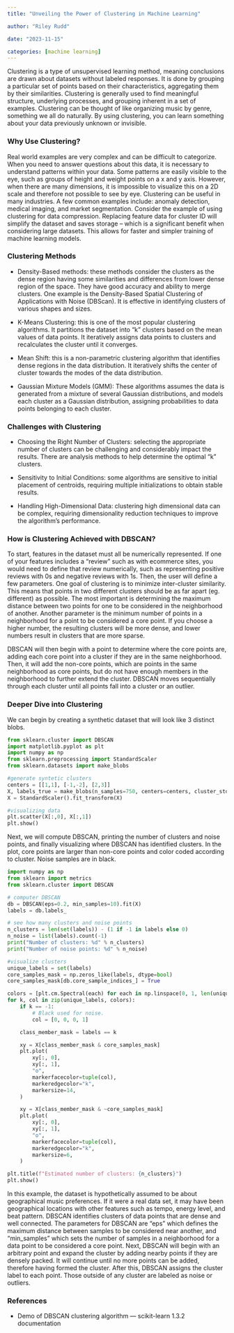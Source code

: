 ```yaml
---
title: "Unveiling the Power of Clustering in Machine Learning"

author: "Riley Rudd"

date: "2023-11-15"

categories: [machine learning]
---
```


Clustering is a type of unsupervised learning method, meaning conclusions are drawn about datasets without labeled responses. It is done by grouping a particular set of points based on their characteristics, aggregating them by their similarities. Clustering is generally used to find meaningful structure, underlying processes, and grouping inherent in a set of examples. Clustering can be thought of like organizing music by genre, something we all do naturally. By using clustering, you can learn something about your data previously unknown or invisible.

### Why Use Clustering?

Real world examples are very complex and can be difficult to categorize. When you need to answer questions about this data, it is necessary to understand patterns within your data. Some patterns are easily visible to the eye, such as groups of height and weight points on a x and y axis. However, when there are many dimensions, it is impossible to visualize this on a 2D scale and therefore not possible to see by eye. Clustering can be useful in many industries. A few common examples include: anomaly detection, medical imaging, and market segmentation. Consider the example of using clustering for data compression. Replacing feature data for cluster ID will simplify the dataset and saves storage -- which is a significant benefit when considering large datasets. This allows for faster and simpler training of machine learning models.

### Clustering Methods

-   Density-Based methods: these methods consider the clusters as the dense region having some similarities and differences from lower dense region of the space. They have good accuracy and ability to merge clusters. One example is the Density-Based Spatial Clustering of Applications with Noise (DBScan). It is effective in identifying clusters of various shapes and sizes.

-   K-Means Clustering: this is one of the most popular clustering algorithms. It partitions the dataset into "k" clusters based on the mean values of data points. It iteratively assigns data points to clusters and recalculates the cluster until it converges.

-   Mean Shift: this is a non-parametric clustering algorithm that identifies dense regions in the data distribution. It iteratively shifts the center of cluster towards the modes of the data distribution.

-   Gaussian Mixture Models (GMM): These algorithms assumes the data is generated from a mixture of several Gaussian distributions, and models each cluster as a Gaussian distribution, assigning probabilities to data points belonging to each cluster.

### Challenges with Clustering

-   Choosing the Right Number of Clusters: selecting the appropriate number of clusters can be challenging and considerably impact the results. There are analysis methods to help determine the optimal "k" clusters.

-   Sensitivity to Initial Conditions: some algorithms are sensitive to initial placement of centroids, requiring multiple initializations to obtain stable results.

-   Handling High-Dimensional Data: clustering high dimensional data can be complex, requiring dimensionality reduction techniques to improve the algorithm's performance.

### How is Clustering Achieved with DBSCAN?

To start, features in the dataset must all be numerically represented. If one of your features includes a "review" such as with ecommerce sites, you would need to define that review numerically, such as representing positive reviews with 0s and negative reviews with 1s. Then, the user will define a few parameters. One goal of clustering is to minimize inter-cluster similarity. This means that points in two different clusters should be as far apart (eg. different) as possible. The most important is determining the maximum distance between two points for one to be considered in the neighborhood of another. Another parameter is the minimum number of points in a neighborhood for a point to be considered a core point. If you choose a higher number, the resulting clusters will be more dense, and lower numbers result in clusters that are more sparse.

DBSCAN will then begin with a point to determine where the core points are, adding each core point into a cluster if they are in the same neighborhood. Then, it will add the non-core points, which are points in the same neighborhood as core points, but do not have enough members in the neighborhood to further extend the cluster. DBSCAN moves sequentially through each cluster until all points fall into a cluster or an outlier.

### Deeper Dive into Clustering

We can begin by creating a synthetic dataset that will look like 3 distinct blobs.

```python
from sklearn.cluster import DBSCAN
import matplotlib.pyplot as plt
import numpy as np
from sklearn.preprocessing import StandardScaler
from sklearn.datasets import make_blobs

#generate syntetic clusters
centers = [[1,1], [-1,-2], [2,3]]
X, labels_true = make_blobs(n_samples=750, centers=centers, cluster_std=0.4, random_state=0)
X = StandardScaler().fit_transform(X)

#visualizing data
plt.scatter(X[:,0], X[:,1])
plt.show()

```

Next, we will compute DBSCAN, printing the number of clusters and noise points, and finally visualizing where DBSCAN has identified clusters. In the plot, core points are larger than non-core points and color coded according to cluster. Noise samples are in black.

```python
import numpy as np
from sklearn import metrics
from sklearn.cluster import DBSCAN

# computer DBSCAN
db = DBSCAN(eps=0.2, min_samples=10).fit(X)
labels = db.labels_

# see how many clusters and noise points
n_clusters = len(set(labels)) - (1 if -1 in labels else 0)
n_noise = list(labels).count(-1)
print("Number of clusters: %d" % n_clusters)
print("Number of noise points: %d" % n_noise)

#visualize clusters 
unique_labels = set(labels)
core_samples_mask = np.zeros_like(labels, dtype=bool)
core_samples_mask[db.core_sample_indices_] = True

colors = [plt.cm.Spectral(each) for each in np.linspace(0, 1, len(unique_labels))]
for k, col in zip(unique_labels, colors):
    if k == -1:
        # Black used for noise.
        col = [0, 0, 0, 1]

    class_member_mask = labels == k

    xy = X[class_member_mask & core_samples_mask]
    plt.plot(
        xy[:, 0],
        xy[:, 1],
        "o",
        markerfacecolor=tuple(col),
        markeredgecolor="k",
        markersize=14,
    )

    xy = X[class_member_mask & ~core_samples_mask]
    plt.plot(
        xy[:, 0],
        xy[:, 1],
        "o",
        markerfacecolor=tuple(col),
        markeredgecolor="k",
        markersize=6,
    )

plt.title(f"Estimated number of clusters: {n_clusters}")
plt.show()

```

In this example, the dataset is hypothetically assumed to be about geographical music preferences. If it were a real data set, it may have been geographical locations with other features such as tempo, energy level, and beat pattern. DBSCAN identifies clusters of data points that are dense and well connected. The parameters for DBSCAN are "eps" which defines the maximum distance between samples to be considered near another, and "min_samples" which sets the number of samples in a neighborhood for a data point to be considered a core point. Next, DBSCAN will begin with an arbitrary point and expand the cluster by adding nearby points if they are densely packed. It will continue until no more points can be added, therefore having formed the cluster. After this, DBSCAN assigns the cluster label to each point. Those outside of any cluster are labeled as noise or outliers.

### References

-   Demo of DBSCAN clustering algorithm --- scikit-learn 1.3.2 documentation
